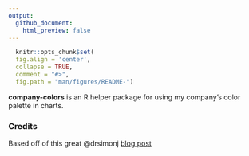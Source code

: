 ```yaml
---
output: 
  github_document:
    html_preview: false
---
```


```r
  knitr::opts_chunk$set(
  fig.align = 'center',
  collapse = TRUE,
  comment = "#>",
  fig.path = "man/figures/README-")
```


**company-colors** is an R helper package for using my company's color palette in charts.

### Credits
Based off of this great @drsimonj [blog post](https://drsimonj.svbtle.com/creating-corporate-colour-palettes-for-ggplot2)


